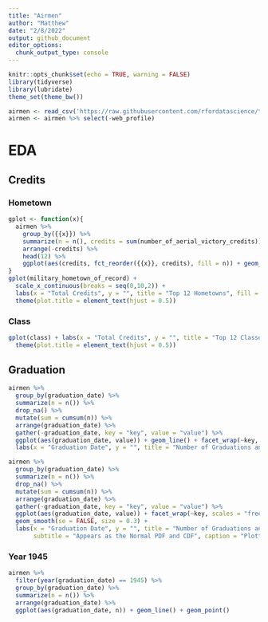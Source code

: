 ```yaml
---
title: "Airmen"
author: "Matthew"
date: "2/8/2022"
output: github_document
editor_options: 
  chunk_output_type: console
---
```


```r
knitr::opts_chunk$set(echo = TRUE, warning = FALSE)
library(tidyverse)
library(lubridate)
theme_set(theme_bw())
```


```r
airmen <- read_csv('https://raw.githubusercontent.com/rfordatascience/tidytuesday/master/data/2022/2022-02-08/airmen.csv')
airmen <- airmen %>% select(-web_profile)
```


# EDA
## Credits
### Hometown
```r
gplot <- function(x){
  airmen %>%
    group_by({{x}}) %>%
    summarize(n = n(), credits = sum(number_of_aerial_victory_credits)) %>%
    arrange(-credits) %>%
    head(12) %>%
    ggplot(aes(credits, fct_reorder({{x}}, credits), fill = n)) + geom_col(color = "black")
}
gplot(military_hometown_of_record) +
  scale_x_continuous(breaks = seq(0,10,2)) +
  labs(x = "Total Credits", y = "", title = "Top 12 Hometowns", fill = "# of Airmen") +
  theme(plot.title = element_text(hjust = 0.5))
```


### Class
```r
gplot(class) + labs(x = "Total Credits", y = "", title = "Top 12 Classes", fill = "# of Airmen") +
  theme(plot.title = element_text(hjust = 0.5))
```


## Graduation
```r
airmen %>%
  group_by(graduation_date) %>%
  summarize(n = n()) %>%
  drop_na() %>%
  mutate(sum = cumsum(n)) %>%
  arrange(graduation_date) %>%
  gather(-graduation_date, key = "key", value = "value") %>%
  ggplot(aes(graduation_date, value)) + geom_line() + facet_wrap(~key, scales = "free", nrow = 2) +
  labs(x = "Graduation Date", y = "", title = "Number of Graduations and Cummulative Graduations over time")
```


```r
airmen %>%
  group_by(graduation_date) %>%
  summarize(n = n()) %>%
  drop_na() %>%
  mutate(sum = cumsum(n)) %>%
  arrange(graduation_date) %>%
  gather(-graduation_date, key = "key", value = "value") %>%
  ggplot(aes(graduation_date, value)) + facet_wrap(~key, scales = "free", nrow = 2) +
  geom_smooth(se = FALSE, size = 0.3) +
  labs(x = "Graduation Date", y = "", title = "Number of Graduations and Cummulative Graduations over time",
       subtitle = "Appears as the Normal PDF and CDF", caption = "Plotted as a geom_smooth (loess)")
```


### Year 1945
```r
airmen %>%
  filter(year(graduation_date) == 1945) %>% 
  group_by(graduation_date) %>%
  summarize(n = n()) %>%
  arrange(graduation_date) %>%
  ggplot(aes(graduation_date, n)) + geom_line() + geom_point()
```




